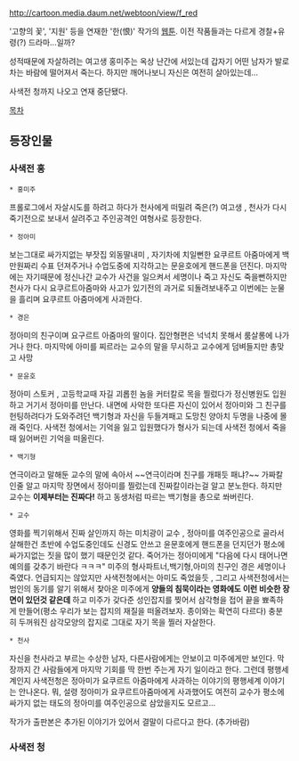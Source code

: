 http://cartoon.media.daum.net/webtoon/view/f_red

'고향의 꽃', '지원' 등을 연재한 '한(恨)' 작가의 [[웹툰]]. 이전 작품들과는 다르게 경찰+유령(?) 드라마...일까?

성적때문에 자살하려는 여고생 홍미주는 옥상 난간에 서있는데 갑자기 어떤 남자가 발로 차는 바람에 떨어져서 죽는다. 하지만 깨어나보니 자신은 여전히 살아있는데...

사색전 청까지 나오고 연재 중단됐다.

[[목차]]

== 등장인물 ==
=== 사색전 홍 ===

 * 홍미주

프롤로그에서 자살시도를 하려고 하다가 천사에게 떠밀려 죽은(?) 여고생 , 천사가 다시 죽기전으로 보내서 살려주고 주인공격인 여형사로 등장한다.

 * 정아미
보는그대로 싸가지없는 부잣집 외동딸내미 , 자기차에 치일뻔한 요쿠르트 아줌마에게 백만원짜리 수표 던져주거나 수업도중에 지각하고는 문윤호에게 핸드폰을 던진다. 마지막에는 자기때문에 정신나간 교수가 사건을 일으켜서 세명이나 죽고 자신도 죽을뻔하지만 천사가 다시 요쿠르트아줌마와 사고가 있기전의 과거로 되돌려보내주고 이번에는 눈물을 흘리며 요쿠르트 아줌마에게 사과한다.

 * 경은
정아미의 친구이며 요구르트 아줌마의 딸이다. 집안형편은 넉넉치 못해서 룸살롱에 나가거나 한다. 마지막에 아미를 찌르라는 교수의 말을 무시하고 교수에게 덤벼들지만 총맞고 사망

 * 문윤호

정아미 스토커 , 고등학교때 자길 괴롭힌 놈을 커터칼로 목을 찔렀다가 정신병원도 입원하고 거기서 정아미를 만난다. 내면에 사악한 또다른 자신이 있어서 정아미와 그 친구를 헌팅하려다가 도와주려던 백기형과 자신을 두들겨패고 도망친 양아치 두명을 나중에 몰래 죽인다. 사색전 청에서는 기억을 잃고 입원했다가 형사가 되는데 사색전 청에서 죽을때 잃어버린 기억을 떠올린다.

 * 백기형

연극이라고 말해둔 교수의 말에 속아서 ~~연극이라며 친구를 개패듯 패냐?~~ 가짜칼인줄 알고 마지막 장면에서 정아미를 찔렀는데 진짜칼이라는걸 알고 분노한다. 하지만 교수는 '''이제부터는 진짜다!''' 하고 동생처럼 따르는 백기형을 총으로 쏴버린다.

 * 교수
영화를 찍기위해서 진짜 살인까지 하는 미치광이 교수 , 정아미를 여주인공으로 골라서 살해한건 초반에 수업도중인데도 신경도 안쓰고 윤문호에게 핸드폰을 던지던가 평소에 싸가지없는 짓을 많이 했기 때문인것 같다. 죽어가는 정아미에게 "다음에 다시 태어나면 예의를 갖추기 바란다 ㅋㅋㅋ" 미주의 형사파트너,백기형,아미의 친구인 경은 세명이나 죽였다. 언급되지는 않았지만 사색전청에서는 아미도 죽었을듯 , 그리고 사색전청에서는 범인의 동기를 알기 위해서 찾아온 미주에게 '''양들의 침묵이라는 영화에도 이런 비슷한 장면이 있던것 같은데''' 하고 미주가 갖다준 성인잡지를 찢어서 삼각형을 접어 끝을 뾰족하게 만들어(평소 우리가 보는 잡지의 재질을 떠올려보자. 종이와는 확연히 다르다) 충분히 두꺼워진 삼각모양의 잡지로 그대로 자기 목을 찔러 자살한다.

 * 천사 

자신을 천사라고 부르는 수상한 남자, 다른사람에게는 안보이고 미주에게만 보인다. 막장까지 간 사람들에게 마지막 기회를 딱 한번 주는게 자기 일이라고 한다. 그런데 평행세계인지 사색전청은 정아미가 요쿠르트 아줌마에게 사과하는 이야기의 평행세계 이야기는 안나온다. 뭐, 설령 정아미가 요쿠르트아줌마에게 사과했어도 여전히 교수가 평소에 싸가지 없는 태도의 정아미를 여주인공으로 삼았을지도 모르고... 

작가가 출판본은 추가된 이야기가 있어서 결말이 다르다고 한다. (추가바람)
=== 사색전 청 ===
